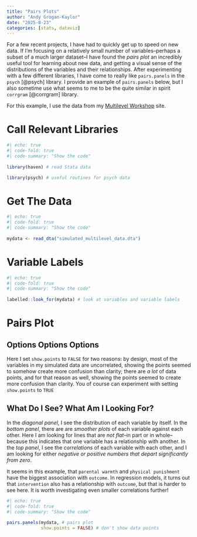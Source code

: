 ```yaml
---
title: "Pairs Plots"
author: "Andy Grogan-Kaylor" 
date: "2025-8-23"
categories: [stats, dataviz]
---
```


For a few recent projects, I have had to quickly get up to speed on new data. If I'm focusing on a relatively small number of variables--perhaps a subset of a much larger dataset--I have found the *pairs plot* an incredibly useful tool for learning about new data, and getting a visual sense of the distributions of the variables and their relationships. After experimenting with a few different libraries, I have come to really like `pairs.panels` in the `psych` [@psych] library. I provide an example of `pairs.panels` below, but I also sometime use what seems to me to be the quite similar in spirit `corrgram` [@corrgram] library.

For this example, I use the data from my [Multilevel Workshop](https://agrogan1.github.io/multilevel-workshop/) site.

# Call Relevant Libraries

```r
#| echo: true
#| code-fold: true
#| code-summary: "Show the code"
 
library(haven) # read Stata data

library(psych) # useful routines for psych data

```

# Get The Data

```r
#| echo: true
#| code-fold: true
#| code-summary: "Show the code"
 
mydata <- read_dta("simulated_multilevel_data.dta")

```

# Variable Labels

```r
#| echo: true
#| code-fold: true
#| code-summary: "Show the code"
 
labelled::look_for(mydata) # look at variables and variable labels

```

# Pairs Plot

::: {.callout-note collapse="true"}
## Options Options Options

Here I set `show.points` to `FALSE` for two reasons: by design, most of the variables in my simulated data are uncorrelated, showing the points seemed to somehow create more confusion than clarity; there are *a lot* of data points, and for that reason as well, showing the points seemed to create more confusion than clarity. You of course can experiment with setting `show.points` to `TRUE`
:::

::: {.callout-tip collapse="true"}
## What Do I See? What Am I Looking For?

In the *diagonal panel*, I see the distribution of each variable by itself. In the *bottom panel*, there are are *smoother plots* of each variable against each other. Here I am looking for lines that are *not flat*--in part or in whole--because this indicates that one variable has a relationship with another. In the *top panel*, I see the *correlations* of each variable with each other, and I am looking for either *negative or positive numbers that depart significantly from zero*.

It seems in this example, that `parental warmth` and `physical punishment` have the biggest association with `outcome`. In regression models, it turns out that `intervention` also has a relationship with `outcome`, but that is harder to see here. It is worth investigating even smaller correlations further!
:::

```r
#| echo: true
#| code-fold: true
#| code-summary: "Show the code"
 
pairs.panels(mydata, # pairs plot
             show.points = FALSE) # don't show data points

```


